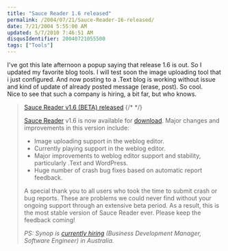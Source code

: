 ```yaml
---
title: "Sauce Reader 1.6 released"
permalink: /2004/07/21/Sauce-Reader-16-released/
date: 7/21/2004 5:55:00 AM
updated: 5/7/2010 7:46:51 AM
disqusIdentifier: 20040721055500
tags: ["Tools"]
---
```

I've got this late afternoon a popup saying that release 1.6 is out. So I updated my favorite blog tools. I will test soon the image uploading tool that i just configured. And now posting to a .Text blog is working without issue and kind of update of already posted message (erase, post). So cool.<br/>Nice to see that such a company is hiring, a bit far, but who knows. 

> [Sauce Reader v1.6 (BETA) released](http://www.synop.com/Weblogs/SauceReader/PermaLink.aspx?guid=84af447a-39ce-4c3d-98be-f9eaea9787d3)
{/* <!-- more --> */}
> 
> [Sauce Reader](http://www.synop.com/Products/SauceReader/) v1.6 is now available for [download](http://www.synop.com/Products/SauceReader/Download/). Major changes and improvements in this version include:
> 
> 
> * Image uploading support in the weblog editor.
> * Currently playing support in the weblog editor.
> * Major improvements to weblog editor support and stability, particularly .Text and WordPress.
> * Huge number of crash bug fixes based on automatic report feedback.
> 
> A special thank you to all users who took the time to submit crash or bug reports. These are problems we could never find without your ongoing support through an extensive beta period. As a result, this is the most stable version of Sauce Reader ever. Please keep the feedback coming!
> 
> <em>PS: Synop is [currently hiring](http://www.synop.com/Company/Jobs/) (Business Development Manager, Software Engineer) in Australia.</em>

